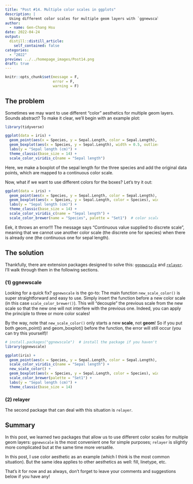 ```yaml
---
title: "Post #14. Multiple color scales in ggplots"
description: |
  Using different color scales for multiple geom layers with `ggnewscale` and `relayer`
author:
  - name: Gen-Chang Hsu
date: 2022-04-24
output:
  distill::distill_article:
    self_contained: false
categories:
  - "2022"
preview: ../../homepage_images/Post14.png 
draft: true
---
```


<!-- Webpage style -->
<style>
d-article a {
    color: #2780e3 !important;
    border-bottom: none !important;
}

d-article a:hover {
    color: #2780e3 !important;
    border-bottom: 2px solid !important;
}

d-byline {
    margin-left: -10% !important;
}

d-title {
    margin-left: -10%;
}

d-title h1{
    font-size: 45px;
    width: 130%;
}

d-article {
    margin-left: -10%;
}

p {
    width: 120%;
}

d-article h2 {
    width: 120%;
}

d-article h3 {
  width: 120%;
  font-size: 28px;
}

div.article-footer{
    width: 120%;
}

d-article div.sourceCode { 
    width: 120% !important;
}

d-article pre { 
    width: 120% !important;
}

div.l-body {
    width: 120% !important;
}

div.l-body img {
    margin-right: 20% !important;
}

</style>

```r
knitr::opts_chunk$set(message = F, 
                      error = F, 
                      warning = F)

```

<!-- Start of the article -->

## The problem

Sometimes we may want to use different "color" aesthetics for multiple geom layers. Sounds abstract? To make it clear, we'll begin with an example plot:

```r
library(tidyverse)

ggplot(data = iris) + 
  geom_point(aes(x = Species, y = Sepal.Length, color = Sepal.Length), position = position_jitter(width = 0.1)) + 
  geom_boxplot(aes(x = Species, y = Sepal.Length), width = 0.5, outlier.color = NA, fill = NA) + 
  labs(y = "Sepal length (cm)") + 
  theme_classic(base_size = 14) + 
  scale_color_viridis_c(name = "Sepal length")

```
Here, we make a boxplot of the sepal length for the three species and add the original data points, which are mapped to a continuous color scale.

Now, what if we want to use different colors for the boxes? Let's try it out:

```r
ggplot(data = iris) + 
  geom_point(aes(x = Species, y = Sepal.Length, color = Sepal.Length), position = position_jitter(width = 0.1)) + 
  geom_boxplot(aes(x = Species, y = Sepal.Length, color = Species), width = 0.5, outlier.color = NA, fill = NA) +  # map species to color
  labs(y = "Sepal length (cm)") + 
  theme_classic(base_size = 14) + 
  scale_color_viridis_c(name = "Sepal length") + 
  scale_color_brewer(name = "Species", palette = "Set1")  # color scale for species

```

Eek, it throws an error!!! The message says "Continuous value supplied to discrete scale", meaning that we cannot use another color scale (the discrete one for species) when there is already one (the continuous one for sepal length). 


## The solution

Thankfully, there are extension packages designed to solve this: [`ggnewscale`](https://eliocamp.github.io/ggnewscale/) and [`relayer`](https://github.com/clauswilke/relayer). I'll walk through them in the following sections. 

### (1) ggnewscale

Looking for a quick fix? `ggnewscale` is the go-to: The main function `new_scale_color()` is super straightforward and easy to use. Simply insert the function before a new color scale (in this case `scale_color_brewer()`). This will "decouple" the previous scale from the new scale so that the new one will not interfere with the previous one. Indeed, you can apply the principle to three or more color scales! 

By the way, note that `new_scale_color()` only starts a new **scale**, not **geom**! So if you put both geom_point() and geom_boxplot() before the function, the error will still occur (you can try this yourself)!

```r
# install.packages("ggnewscale")  # install the package if you haven't
library(ggnewscale)

ggplot(iris) + 
  geom_point(aes(x = Species, y = Sepal.Length, color = Sepal.Length), position = position_jitter(width = 0.1)) + 
  scale_color_viridis_c(name = "Sepal length") + 
  new_scale_color() +
  geom_boxplot(aes(x = Species, y = Sepal.Length, color = Species), width = 0.5, outlier.color = NA, fill = NA) + 
  scale_color_brewer(palette = "Set1") + 
  labs(y = "Sepal length (cm)") + 
  theme_classic(base_size = 14)

```

### (2) relayer

The second package that can deal with this situation is `relayer`.



## Summary

In this post, we learned two packages that allow us to use different color scales for multiple geom layers: `ggnewscale` is the most convenient one for simple purposes; `relayer` is slightly more complicated but at the same time more versatile.

In this post, I use color aesthetic as an example (which I think is the most common situation). But the same idea applies to other aesthetics as well: fill, linetype, etc. 

That's it for now and as always, don't forget to leave your comments and suggestions below if you have any!










